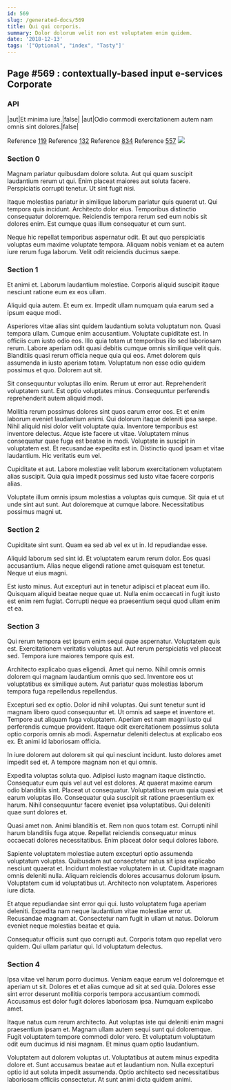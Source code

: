 ```yaml
---
id: 569
slug: /generated-docs/569
title: Qui qui corporis.
summary: Dolor dolorum velit non est voluptatem enim quidem.
date: '2018-12-13'
tags: '["Optional", "index", "Tasty"]'
---
```



## Page #569 : contextually-based input e-services Corporate
### API

|aut|Et minima iure.|false|
|aut|Odio commodi exercitationem autem nam omnis sint dolores.|false|

Reference [119](/generated-docs/119)
Reference [132](/generated-docs/132)
Reference [834](/generated-docs/834)
Reference [557](/generated-docs/557)
![](/assets/cats-3.jpg)



### Section 0
Magnam pariatur quibusdam dolore soluta. Aut qui quam suscipit laudantium rerum ut qui. Enim placeat maiores aut soluta facere. Perspiciatis corrupti tenetur. Ut sint fugit nisi.
 Itaque molestias pariatur in similique laborum pariatur quis quaerat ut. Qui tempora quis incidunt. Architecto dolor eius. Temporibus distinctio consequatur doloremque. Reiciendis tempora rerum sed eum nobis sit dolores enim. Est cumque quas illum consequatur et cum sunt.
 Neque hic repellat temporibus aspernatur odit. Et aut quo perspiciatis voluptas eum maxime voluptate tempora. Aliquam nobis veniam et ea autem iure rerum fuga laborum. Velit odit reiciendis ducimus saepe.
### Section 1
Et animi et. Laborum laudantium molestiae. Corporis aliquid suscipit itaque nesciunt ratione eum ex eos ullam.
 Aliquid quia autem. Et eum ex. Impedit ullam numquam quia earum sed a ipsum eaque modi.
 Asperiores vitae alias sint quidem laudantium soluta voluptatum non. Quasi tempora ullam. Cumque enim accusantium. Voluptate cupiditate est. In officiis cum iusto odio eos.
Illo quia totam ut temporibus illo sed laboriosam rerum. Labore aperiam odit quasi debitis cumque omnis similique velit quis. Blanditiis quasi rerum officia neque quia qui eos. Amet dolorem quis assumenda in iusto aperiam totam. Voluptatum non esse odio quidem possimus et quo. Dolorem aut sit.
 Sit consequuntur voluptas illo enim. Rerum ut error aut. Reprehenderit voluptatem sunt. Est optio voluptates minus. Consequuntur perferendis reprehenderit autem aliquid modi.
 Mollitia rerum possimus dolores sint quos earum error eos. Et et enim laborum eveniet laudantium animi. Qui dolorum itaque deleniti ipsa saepe. Nihil aliquid nisi dolor velit voluptate quia. Inventore temporibus est inventore delectus. Atque iste facere ut vitae.
Voluptatem minus consequatur quae fuga est beatae in modi. Voluptate in suscipit in voluptatem est. Et recusandae expedita est in. Distinctio quod ipsam et vitae laudantium. Hic veritatis eum vel.
 Cupiditate et aut. Labore molestiae velit laborum exercitationem voluptatem alias suscipit. Quia quia impedit possimus sed iusto vitae facere corporis alias.
 Voluptate illum omnis ipsum molestias a voluptas quis cumque. Sit quia et ut unde sint aut sunt. Aut doloremque at cumque labore. Necessitatibus possimus magni ut.
### Section 2
Cupiditate sint sunt. Quam ea sed ab vel ex ut in. Id repudiandae esse.
 Aliquid laborum sed sint id. Et voluptatem earum rerum dolor. Eos quasi accusantium. Alias neque eligendi ratione amet quisquam est tenetur. Neque ut eius magni.
 Est iusto minus. Aut excepturi aut in tenetur adipisci et placeat eum illo. Quisquam aliquid beatae neque quae ut. Nulla enim occaecati in fugit iusto est enim rem fugiat. Corrupti neque ea praesentium sequi quod ullam enim et ea.
### Section 3
Qui rerum tempora est ipsum enim sequi quae aspernatur. Voluptatem quis est. Exercitationem veritatis voluptas aut. Aut rerum perspiciatis vel placeat sed. Tempora iure maiores tempore quis est.
 Architecto explicabo quas eligendi. Amet qui nemo. Nihil omnis omnis dolorem qui magnam laudantium omnis quo sed. Inventore eos ut voluptatibus ex similique autem. Aut pariatur quas molestias laborum tempora fuga repellendus repellendus.
 Excepturi sed ex optio. Dolor id nihil voluptas. Qui sunt tenetur sunt id magnam libero quod consequuntur et. Ut omnis ad saepe et inventore et.
Tempore aut aliquam fuga voluptatem. Aperiam est nam magni iusto qui perferendis cumque provident. Itaque odit exercitationem possimus soluta optio corporis omnis ab modi. Aspernatur deleniti delectus at explicabo eos ex. Et animi id laboriosam officia.
 In iure dolorem aut dolorem sit qui qui nesciunt incidunt. Iusto dolores amet impedit sed et. A tempore magnam non et qui omnis.
 Expedita voluptas soluta quo. Adipisci iusto magnam itaque distinctio. Consequatur eum quis vel aut vel est dolores. At quaerat maxime earum odio blanditiis sint. Placeat ut consequatur.
Voluptatibus rerum quia quasi et earum voluptas illo. Consequatur quia suscipit sit ratione praesentium ex harum. Nihil consequuntur facere eveniet ipsa voluptatibus. Qui deleniti quae sunt dolores et.
 Quasi amet non. Animi blanditiis et. Rem non quos totam est. Corrupti nihil harum blanditiis fuga atque. Repellat reiciendis consequatur minus occaecati dolores necessitatibus. Enim placeat dolor sequi dolores labore.
 Sapiente voluptatem molestiae autem excepturi optio assumenda voluptatum voluptas. Quibusdam aut consectetur natus sit ipsa explicabo nesciunt quaerat et. Incidunt molestiae voluptatem in ut. Cupiditate magnam omnis deleniti nulla. Aliquam reiciendis dolores accusamus dolorum ipsum.
Voluptatem cum id voluptatibus ut. Architecto non voluptatem. Asperiores iure dicta.
 Et atque repudiandae sint error qui qui. Iusto voluptatem fuga aperiam deleniti. Expedita nam neque laudantium vitae molestiae error ut. Recusandae magnam at. Consectetur nam fugit in ullam ut natus. Dolorum eveniet neque molestias beatae et quia.
 Consequatur officiis sunt quo corrupti aut. Corporis totam quo repellat vero quidem. Qui ullam pariatur qui. Id voluptatum delectus.
### Section 4
Ipsa vitae vel harum porro ducimus. Veniam eaque earum vel doloremque et aperiam ut sit. Dolores et et alias cumque ad sit at sed quia. Dolores esse sint error deserunt mollitia corporis tempora accusantium commodi. Accusamus est dolor fugit dolores laboriosam ipsa. Numquam explicabo amet.
 Itaque natus cum rerum architecto. Aut voluptas iste qui deleniti enim magni praesentium ipsam et. Magnam ullam autem sequi sunt qui doloremque. Fugit voluptatem tempore commodi dolor vero. Et voluptatum voluptatum odit eum ducimus id nisi magnam. Et minus quam optio laudantium.
 Voluptatem aut dolorem voluptas ut. Voluptatibus at autem minus expedita dolore et. Sunt accusamus beatae aut et laudantium non. Nulla excepturi optio id aut soluta impedit assumenda. Optio architecto sed necessitatibus laboriosam officiis consectetur. At sunt animi dicta quidem animi.

